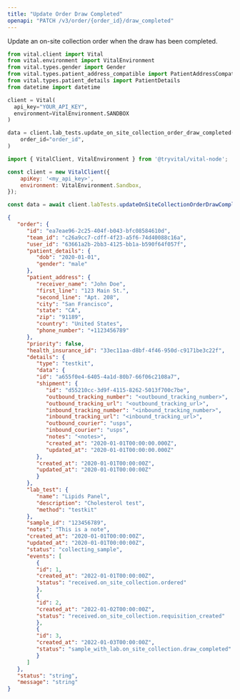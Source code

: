 ```yaml
---
title: "Update Order Draw Completed"
openapi: "PATCH /v3/order/{order_id}/draw_completed"
---
```


<FeatureBeta />

Update an on-site collection order when the draw has been completed.

<RequestExample>

```python Python
from vital.client import Vital
from vital.environment import VitalEnvironment
from vital.types.gender import Gender
from vital.types.patient_address_compatible import PatientAddressCompatible
from vital.types.patient_details import PatientDetails
from datetime import datetime

client = Vital(
  api_key="YOUR_API_KEY",
  environment=VitalEnvironment.SANDBOX
)

data = client.lab_tests.update_on_site_collection_order_draw_completed(
    order_id="order_id",
)
```

```javascript Node
import { VitalClient, VitalEnvironment } from '@tryvital/vital-node';

const client = new VitalClient({
    apiKey: '<my_api_key>',
    environment: VitalEnvironment.Sandbox,
});

const data = await client.labTests.updateOnSiteCollectionOrderDrawCompleted("order_id")
```

</RequestExample>

<ResponseExample>

```json Response
{
   "order": {
      "id": "ea7eae96-2c25-404f-b043-bfc08584610d",
      "team_id": "c26a9cc7-cdff-4f23-a5f6-74d40088c16a",
      "user_id": "63661a2b-2bb3-4125-bb1a-b590f64f057f",
      "patient_details": {
         "dob": "2020-01-01",
         "gender": "male"
      },
      "patient_address": {
         "receiver_name": "John Doe",
         "first_line": "123 Main St.",
         "second_line": "Apt. 208",
         "city": "San Francisco",
         "state": "CA",
         "zip": "91189",
         "country": "United States",
         "phone_number": "+1123456789"
      },
      "priority": false,
      "health_insurance_id": "33ec11aa-d8bf-4f46-950d-c9171be3c22f",
      "details": {
         "type": "testkit",
         "data": {
         "id": "a655f0e4-6405-4a1d-80b7-66f06c2108a7",
         "shipment": {
            "id": "d55210cc-3d9f-4115-8262-5013f700c7be",
            "outbound_tracking_number": "<outbound_tracking_number>",
            "outbound_tracking_url": "<outbound_tracking_url>",
            "inbound_tracking_number": "<inbound_tracking_number>",
            "inbound_tracking_url": "<inbound_tracking_url>",
            "outbound_courier": "usps",
            "inbound_courier": "usps",
            "notes": "<notes>",
            "created_at": "2020-01-01T00:00:00.000Z",
            "updated_at": "2020-01-01T00:00:00.000Z"
         },
         "created_at": "2020-01-01T00:00:00Z",
         "updated_at": "2020-01-01T00:00:00Z"
         }
      },
      "lab_test": {
         "name": "Lipids Panel",
         "description": "Cholesterol test",
         "method": "testkit"
      },
      "sample_id": "123456789",
      "notes": "This is a note",
      "created_at": "2020-01-01T00:00:00Z",
      "updated_at": "2020-01-01T00:00:00Z",
      "status": "collecting_sample",
      "events": [
         {
         "id": 1,
         "created_at": "2022-01-01T00:00:00Z",
         "status": "received.on_site_collection.ordered"
         },
         {
         "id": 2,
         "created_at": "2022-01-02T00:00:00Z",
         "status": "received.on_site_collection.requisition_created"
         },
         {
         "id": 3,
         "created_at": "2022-01-03T00:00:00Z",
         "status": "sample_with_lab.on_site_collection.draw_completed"
         }
      ]
   },
   "status": "string",
   "message": "string"
}
```

</ResponseExample>
